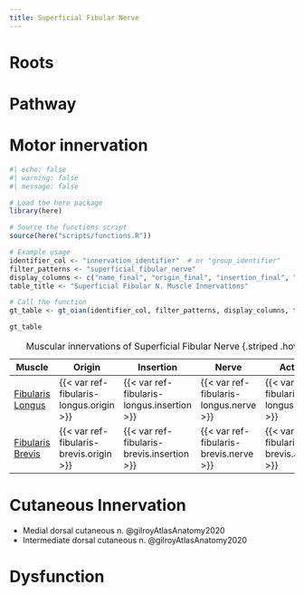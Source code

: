 ```yaml
---
title: Superficial Fibular Nerve
---
```



# Roots

# Pathway

# Motor innervation

```r
#| echo: false
#| warning: false
#| message: false

# Load the here package
library(here)

# Source the functions script
source(here("scripts/functions.R"))

# Example usage
identifier_col <- "innervation_identifier"  # or "group_identifier"
filter_patterns <- "superficial_fibular_nerve"
display_columns <- c("name_final", "origin_final", "insertion_final", "innervation_final", "action_final")
table_title <- "Superficial Fibular N. Muscle Innervations"

# Call the function
gt_table <- gt_oian(identifier_col, filter_patterns, display_columns, table_title)

gt_table
```

| Muscle  | Origin | Insertion | Nerve | Action |
|------|--------|-------|----------|--------|
| [Fibularis Longus]({{< var ref-fibularis-longus.path >}}) | {{< var ref-fibularis-longus.origin >}} | {{< var ref-fibularis-longus.insertion >}} | {{< var ref-fibularis-longus.nerve >}} | {{< var ref-fibularis-longus.action >}} |
| [Fibularis Brevis]({{< var ref-fibularis-brevis.path >}}) | {{< var ref-fibularis-brevis.origin >}} | {{< var ref-fibularis-brevis.insertion >}} | {{< var ref-fibularis-brevis.nerve >}} | {{< var ref-fibularis-brevis.action >}} |
: Muscular innervations of Superficial Fibular Nerve {.striped .hover}


# Cutaneous Innervation

- Medial dorsal cutaneous n. @gilroyAtlasAnatomy2020
- Intermediate dorsal cutaneous n. @gilroyAtlasAnatomy2020

# Dysfunction